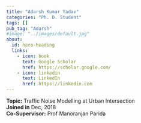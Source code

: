 ```yaml
---
title: "Adarsh Kumar Yadav"
categories: "Ph. D. Student"
tags: []
pub_tag: "Adarsh"
#image: "../images/default.jpg"
about:
  id: hero-heading
  links:
    - icon: book
      text: Google Scholar
      href: https://scholar.google.com/
    - icon: linkedin
      text: LinkedIn
      href: https://linkedin.com
---
```


:::{#hero-heading}

**Topic:** Traffic Noise Modelling at Urban Intersection
 <br>
**Joined in** Dec, 2018 <br>
**Co-Supervisor:** Prof Manoranjan Parida
:::

